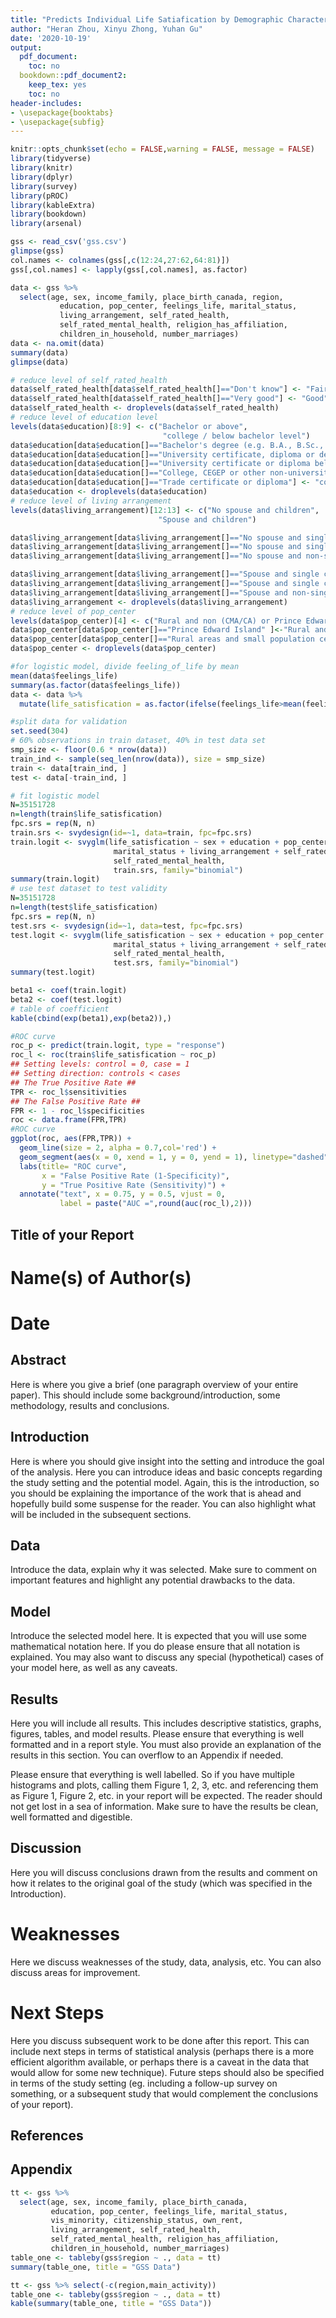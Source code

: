 ---
title: "Predicts Individual Life Satiafication by Demographic Characteristics"
author: "Heran Zhou, Xinyu Zhong, Yuhan Gu"
date: '2020-10-19'
output:
  pdf_document:
    toc: no
  bookdown::pdf_document2:
    keep_tex: yes
    toc: no
header-includes:
- \usepackage{booktabs}
- \usepackage{subfig}
---
\centering
\newpage

```{r setup, include=FALSE}
knitr::opts_chunk$set(echo = FALSE,warning = FALSE, message = FALSE)
library(tidyverse)
library(knitr)
library(dplyr)
library(survey)
library(pROC)
library(kableExtra)
library(bookdown)  
library(arsenal)
```

```{r echo=F, include=F}
gss <- read_csv('gss.csv')
glimpse(gss)
col.names <- colnames(gss[,c(12:24,27:62,64:81)])
gss[,col.names] <- lapply(gss[,col.names], as.factor)
```

```{r echo=F, include=F}
data <- gss %>% 
  select(age, sex, income_family, place_birth_canada, region, 
           education, pop_center, feelings_life, marital_status, 
           living_arrangement, self_rated_health, 
           self_rated_mental_health, religion_has_affiliation,
           children_in_household, number_marriages)
data <- na.omit(data)
summary(data)
glimpse(data)
```

```{r echo=F, include=F}
# reduce level of self_rated_health 
data$self_rated_health[data$self_rated_health[]=="Don't know"] <- "Fair"
data$self_rated_health[data$self_rated_health[]=="Very good"] <- "Good"
data$self_rated_health <- droplevels(data$self_rated_health)
# reduce level of education level
levels(data$education)[8:9] <- c("Bachelor or above",
                                  "college / below bachelor level")
data$education[data$education[]=="Bachelor's degree (e.g. B.A., B.Sc., LL.B.)"] <- "Bachelor or above"
data$education[data$education[]=="University certificate, diploma or degree above the bach..."] <- "Bachelor or above"
data$education[data$education[]=="University certificate or diploma below the bachelor's level"] <- "college / below bachelor level"
data$education[data$education[]=="College, CEGEP or other non-university certificate or di..."] <- "college / below bachelor level"
data$education[data$education[]=="Trade certificate or diploma"] <- "college / below bachelor level"
data$education <- droplevels(data$education)
# reduce level of living arrangement
levels(data$living_arrangement)[12:13] <- c("No spouse and children",
                                 "Spouse and children")

data$living_arrangement[data$living_arrangement[]=="No spouse and single child under 25 years of age" ]<-"No spouse and children"
data$living_arrangement[data$living_arrangement[]=="No spouse and single child 25 years of age or older" ]<-"No spouse and children"
data$living_arrangement[data$living_arrangement[]=="No spouse and non-single child(ren)" ]<-"No spouse and children"

data$living_arrangement[data$living_arrangement[]=="Spouse and single child under 25 years of age" ]<-"Spouse and children"
data$living_arrangement[data$living_arrangement[]=="Spouse and single child 25 years of age or older" ]<-"Spouse and children"
data$living_arrangement[data$living_arrangement[]=="Spouse and non-single child(ren)" ]<-"Spouse and children"
data$living_arrangement <- droplevels(data$living_arrangement)
# reduce level of pop_center
levels(data$pop_center)[4] <- c("Rural and non (CMA/CA) or Prince Edward Island")
data$pop_center[data$pop_center[]=="Prince Edward Island" ]<-"Rural and non (CMA/CA) or Prince Edward Island"
data$pop_center[data$pop_center[]=="Rural areas and small population centres (non CMA/CA)" ]<-"Rural and non (CMA/CA) or Prince Edward Island"
data$pop_center <- droplevels(data$pop_center)
```

```{r echo=F, include=F}
#for logistic model, divide feeling_of_life by mean
mean(data$feelings_life)
summary(as.factor(data$feelings_life))
data <- data %>% 
  mutate(life_satisfication = as.factor(ifelse(feelings_life>mean(feelings_life),'Higher','Lower')))
```

```{r ech=F, include=F}
#split data for validation
set.seed(304)
# 60% observations in train dataset, 40% in test data set
smp_size <- floor(0.6 * nrow(data))
train_ind <- sample(seq_len(nrow(data)), size = smp_size)
train <- data[train_ind, ]
test <- data[-train_ind, ]
```

```{r echo=F, include=F}
# fit logistic model
N=35151728
n=length(train$life_satisfication)
fpc.srs = rep(N, n)
train.srs <- svydesign(id=~1, data=train, fpc=fpc.srs)
train.logit <- svyglm(life_satisfication ~ sex + education + pop_center +
                       marital_status + living_arrangement + self_rated_health +
                       self_rated_mental_health, 
                       train.srs, family="binomial")
summary(train.logit) 
# use test dataset to test validity
N=35151728	
n=length(test$life_satisfication)
fpc.srs = rep(N, n)
test.srs <- svydesign(id=~1, data=test, fpc=fpc.srs)
test.logit <- svyglm(life_satisfication ~ sex + education + pop_center +
                       marital_status + living_arrangement + self_rated_health +
                       self_rated_mental_health, 
                       test.srs, family="binomial")
summary(test.logit)
```

```{r}
beta1 <- coef(train.logit)
beta2 <- coef(test.logit)
# table of coefficient
kable(cbind(exp(beta1),exp(beta2)),)
```

```{r}
#ROC curve
roc_p <- predict(train.logit, type = "response")
roc_l <- roc(train$life_satisfication ~ roc_p)
## Setting levels: control = 0, case = 1
## Setting direction: controls < cases
## The True Positive Rate ##
TPR <- roc_l$sensitivities
## The False Positive Rate ##
FPR <- 1 - roc_l$specificities
roc <- data.frame(FPR,TPR)
#ROC curve
ggplot(roc, aes(FPR,TPR)) + 
  geom_line(size = 2, alpha = 0.7,col='red') +
  geom_segment(aes(x = 0, xend = 1, y = 0, yend = 1), linetype="dashed") +
  labs(title= "ROC curve", 
       x = "False Positive Rate (1-Specificity)", 
       y = "True Positive Rate (Sensitivity)") +
  annotate("text", x = 0.75, y = 0.5, vjust = 0, 
           label = paste("AUC =",round(auc(roc_l),2)))
```



## Title of your Report

# Name(s) of Author(s) 
# Date

## Abstract

Here is where you give a brief (one paragraph overview of your entire paper). This should include some background/introduction, some methodology, results and conclusions.

## Introduction

Here is where you should give insight into the setting and introduce the goal of the analysis. Here you can introduce ideas and basic concepts regarding the study setting and the potential model. Again, this is the introduction, so you should be explaining the importance of the work that is ahead and hopefully build some suspense for the reader. You can also highlight what will be included in the subsequent sections.

## Data

Introduce the data, explain why it was selected. Make sure to comment on important features and highlight any potential drawbacks to the data.

## Model

Introduce the selected model here. It is expected that you will use some mathematical notation here. If you do please ensure that all notation is explained. You may also want to discuss any special (hypothetical) cases of your model here, as well as any caveats.  

## Results

Here you will include all results. This includes descriptive statistics, graphs, figures, tables, and model results. Please ensure that everything is well formatted and in a report style. You must also provide an explanation of the results in this section. You can overflow to an Appendix if needed. 

Please ensure that everything is well labelled. So if you have multiple histograms and plots, calling them Figure 1, 2, 3, etc. and referencing them as Figure 1, Figure 2, etc. in your report will be expected. The reader should not get lost in a sea of information. Make sure to have the results be clean, well formatted and digestible.

## Discussion

Here you will discuss conclusions drawn from the results and comment on how it relates to the original goal of the study (which was specified in the Introduction).

# Weaknesses

Here we discuss weaknesses of the study, data, analysis, etc. You can also discuss areas for improvement.

# Next Steps

Here you discuss subsequent work to be done after this report. This can include next steps in terms of statistical analysis (perhaps there is a more efficient algorithm available, or perhaps there is a caveat in the data that would allow for some new technique). Future steps should also be specified in terms of the study setting (eg. including a follow-up survey on something, or a subsequent study that would complement the conclusions of your report).


## References

## Appendix
```{r}
tt <- gss %>% 
  select(age, sex, income_family, place_birth_canada, 
         education, pop_center, feelings_life, marital_status, 
         vis_minority, citizenship_status, own_rent,
         living_arrangement, self_rated_health, 
         self_rated_mental_health, religion_has_affiliation,
         children_in_household, number_marriages)
table_one <- tableby(gss$region ~ ., data = tt)
summary(table_one, title = "GSS Data")
```

```{r}
tt <- gss %>% select(-c(region,main_activity))
table_one <- tableby(gss$region ~ ., data = tt)
kable(summary(table_one, title = "GSS Data"))
```
